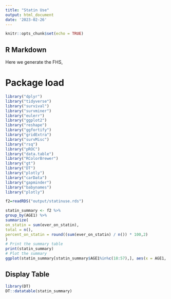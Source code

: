 ```yaml
---
title: "Statin Use"
output: html_document
date: '2023-02-26'
---
```


```r
knitr::opts_chunk$set(echo = TRUE)
```

## R Markdown

Here we generate the FHS, 

# Package load

```r
library("dplyr")
library("tidyverse")
library("survival")
library("survminer")
library("eulerr")
library("ggplot2")
library("reshape")
library("ggfortify")
library("gridExtra")
library("survMisc")
library("rsq")
library("pROC")
library("data.table")
library("RColorBrewer")
library("gt")
library("DT")
library("plotly")
library("carData")
library("gapminder")
library("babynames")
library("plotly")
```

```r
f2=readRDS("output/statinuse.rds")

statin_summary <- f2 %>%
group_by(AGE1) %>%
summarize(
on_statin = sum(ever_on_statin),
total = n(),
percent_on_statin = round((sum(ever_on_statin) / n()) * 100,2)
)
# Print the summary table
print(statin_summary)
# Plot the summary
ggplot(statin_summary[statin_summary$AGE1%in%c(18:57),], aes(x = AGE1, y = percent_on_statin))+geom_smooth()+labs(title = "Percentage of Individuals Ever on Statin by Age of Enrollment",x = "Age of Enrollment",y = "Percentage Ever on Statin") +theme_classic()
```


## Display Table

```r
library(DT)
DT::datatable(statin_summary)
```